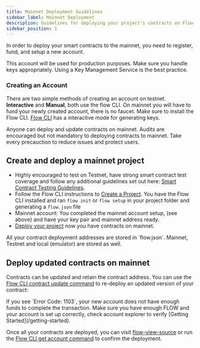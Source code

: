 ```yaml
---
title: Mainnet Deployment Guidelines
sidebar_label: Mainnet Deployment
description: Guidelines for deploying your project's contracts on Flow Mainnet
sidebar_position: 1
---
```


In order to deploy your smart contracts to the mainnet, you need to register, fund, and setup a new account.

<Callout type="info">
This account will be used for production purposes. Make sure you handle keys appropriately. Using a Key Management Service is the best practice. 
</Callout>

### Creating an Account

There are two simple methods of creating an account on testnet. **Interactive** and **Manual**, both use the flow CLI. On mainnet you will have to fund your newly created account, there is no faucet.
Make sure to install the Flow CLI. [Flow CLI](../../tooling/flow-cli/accounts/create-accounts) has a interactive mode for generating keys.

<Callout type="success">
Anyone can deploy and update contracts on mainnet. Audits are encouraged but not mandatory to deploying contracts to mainnet. Take every precauction to reduce issues and protect users. 
</Callout>

## Create and deploy a mainnet project

- Highly encouraged to test on Testnet, have strong smart contract test coverage and follow any additional guidelines set out here: [Smart Contract Testing Guidelines](./contract-testing). 
- Follow the Flow CLI instructions to [Create a Project](../../tooling/flow-cli). You have the Flow CLI installed and ran `flow init` or `flow setup` in your project folder and generating a `flow.json` file
- Mainnet account: You completed the mainnet account setup, (see above) and have your key pair and mainnet address ready.
- [Deploy your project](../../tooling/flow-cli/deployment/deploy-project-contracts.md) now you have contracts on mainnet.

<Callout type="info">
All your contract deployment addresses are stored in `flow.json`. Mainnet, Testnet and local (emulator) are stored as well.
</Callout>

## Deploy updated contracts on mainnet

Contracts can be updated and retain the contract address. You can use the [Flow CLI contract update command](../../tooling/flow-cli/accounts/account-update-contract.md) to re-deploy an updated version of your contract:


<Callout type="warning">
If you see `Error Code: 1103`, your new account does not have enough funds to complete the transaction. Make sure you have enough FLOW and your account is set up correctly, check account explorer to verify [Getting Started](/getting-started).
</Callout>

Once all your contracts are deployed, you can visit [flow-view-source](https://flow-view-source.com/) or run the [Flow CLI get account command](../../tooling/flow-cli/accounts/get-accounts.md) to confirm the deployment.

